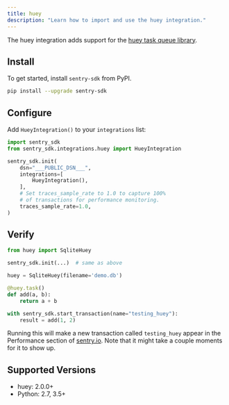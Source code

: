 ```yaml
---
title: huey
description: "Learn how to import and use the huey integration."
---
```


The huey integration adds support for the
[huey task queue library](https://huey.readthedocs.io/en/latest/).

## Install

To get started, install `sentry-sdk` from PyPI.

```bash
pip install --upgrade sentry-sdk
```

## Configure

Add `HueyIntegration()` to your `integrations` list:

<SignInNote />

```python
import sentry_sdk
from sentry_sdk.integrations.huey import HueyIntegration

sentry_sdk.init(
    dsn="___PUBLIC_DSN___",
    integrations=[
        HueyIntegration(),
    ],
    # Set traces_sample_rate to 1.0 to capture 100%
    # of transactions for performance monitoring.
    traces_sample_rate=1.0,
)
```

## Verify

```python
from huey import SqliteHuey

sentry_sdk.init(...)  # same as above

huey = SqliteHuey(filename='demo.db')

@huey.task()
def add(a, b):
    return a + b

with sentry_sdk.start_transaction(name="testing_huey"):
    result = add(1, 2)
```

Running this will make a new transaction called `testing_huey` appear in the
Performance section of [sentry.io](https://sentry.io). Note that it might
take a couple moments for it to show up.

## Supported Versions

- huey: 2.0.0+
- Python: 2.7, 3.5+
